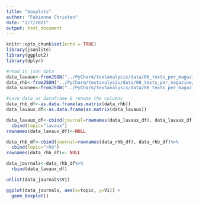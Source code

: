 ```yaml
---
title: "boxplots"
author: "Fabienne Christen"
date: "2/7/2021"
output: html_document
---
```


```r
knitr::opts_chunk$set(echo = TRUE)
library(jsonlite)
library(ggplot2)
library(dplyr)
```

```r
#read in json data
data_lavaux<-fromJSON("../PyCharm/textanalysis/data/08_texts_per_magazine/lavaux.json", flatten=TRUE)
data_rhb<-fromJSON("../PyCharm/textanalysis/data/08_texts_per_magazine/rhb.json", flatten=TRUE)
data_suonen<-fromJSON("../PyCharm/textanalysis/data/08_texts_per_magazine/suonen.json", flatten = TRUE)
```

```r
#save data as dataframe & rename the columns
data_rhb_df<-as.data.frame(as.matrix(data_rhb))
data_lavaux_df<-as.data.frame(as.matrix(data_lavaux))

data_lavaux_df<-cbind(journal=rownames(data_lavaux_df), data_lavaux_df)%>%
  cbind(topic="lavaux")
rownames(data_lavaux_df)<-NULL

data_rhb_df<-cbind(journal=rownames(data_rhb_df), data_rhb_df)%>%
  cbind(topic="rhb")
rownames(data_rhb_df)<- NULL

data_journals<-data_rhb_df%>%
  rbind(data_lavaux_df)

unlist(data_journals$V1)

ggplot(data_journals, aes(x=topic, y=V1)) + 
  geom_boxplot()
```

